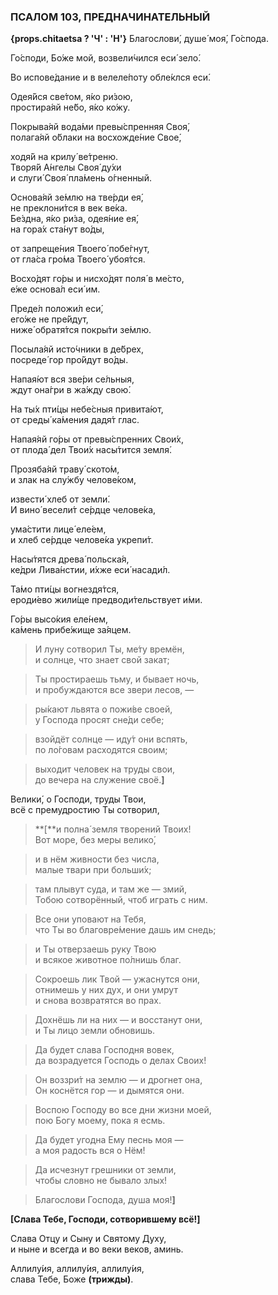 ### ПСАЛОМ 103, ПPЕДНАЧИНАТЕЛЬНЫЙ

**{props.chitaetsa ? 'Ч' : 'Н'}** Благослови́, душе́ моя́, Го́спода.

Го́споди, Бо́же мой, возвели́чился еси́ зело́.

Во испове́дание и в велеле́поту обле́клся еси́.

Одея́йся све́том, я́ко ри́зою,  
простира́яй не́бо, я́ко ко́жу.

Покрыва́яй вода́ми превы́спренняя Своя́,  
полага́яй о́блаки на восхожде́ние Свое́,

ходя́й на крилу́ ве́треню.  
Творя́й А́нгелы Своя́ ду́хи  
и слуги́ Своя́ пла́мень о́гненный.

Основа́яй зе́млю на тве́рди ея́,  
не преклони́тся в век ве́ка.  
Бе́здна, я́ко ри́за, одея́ние ея́,  
на гора́х ста́нут во́ды,  

от запреще́ния Твоего́ побе́гнут,  
от гла́са гро́ма Твоего́ убоя́тся.

Восхо́дят го́ры и нисхо́дят поля́ в ме́сто,  
е́же основа́л еси́ им.

Преде́л положи́л еси́,  
eго́же не пре́йдут,  
ниже́ обратя́тся покры́ти зе́млю.

Посыла́яй исто́чники в де́брех,  
посреде́ гор про́йдут во́ды.

Напая́ют вся зве́ри се́льныя,  
ждут она́гри в жа́жду свою́.

На ты́х пти́цы небе́сныя привита́ют,  
от среды́ ка́мения дадя́т глас.

Напая́яй го́ры от превы́спренних Свои́х,  
от плода́ дел Твои́х насы́тится земля́.

Прозяба́яй траву́ ското́м,  
и злак на слу́жбу челове́ком,

извести́ хлеб от земли́.  
И вино́ весели́т се́рдце челове́ка,

ума́стити лице́ еле́ем,  
и хлеб се́рдце челове́ка укрепи́т.

Насы́тятся древа́ польска́я,  
ке́дри Лива́нстии, и́хже еси́ насади́л.

Та́мо пти́цы вогнездя́тся,  
ероди́ево жили́ще предводи́тельствует и́ми.

Го́ры высо́кия еле́нем,  
ка́мень прибе́жище за́яцем.  

> И луну сотворил Ты, ме́ту времён,  
> и солнце, что знает свой закат;

> Ты простираешь тьму, и бывает ночь,  
> и пробуждаются все звери лесов, —

> ры́кают львята о пожи́ве своей,  
> у Господа просят сне́ди себе;

> взойдёт солнце — иду́т они вспять,  
> по ло́говам расходятся своим;

> выходит человек на труды свои,  
> до вечера на служение своё.**]**

Велики́, о Господи, труды Твои,  
всё с премудростию Ты сотворил,

> **[**и полна́ земля творений Твоих!  
> Вот море, без меры велико́,

> и в нём живности без числа,  
> малые твари при больши́х;

> там плывут суда, и там же — змий,  
> Тобою сотворённый, чтоб играть с ним.

> Все они уповают на Тебя,  
> что Ты во благовре́мение дашь им снедь;

> и Ты отверзаешь руку Твою  
> и всякое животное по́лнишь благ.

> Сокроешь лик Твой — ужаснутся они,  
> отнимешь у них дух, и они умрут  
> и снова возвратятся во прах.

> Дохнёшь ли на них — и восстанут они,  
> и Ты лицо земли обновишь.

> Да будет слава Господня вовек,  
> да возрадуется Господь о делах Своих!

> Он воззри́т на землю — и дрогнет она,  
> Он коснётся гор — и дымятся они.

> Воспою Господу во все дни жизни моей,  
> пою Богу моему, пока я есмь.

> Да будет угодна Ему песнь моя —  
> а моя радость вся о Нём!

> Да исчезнут грешники от земли,  
> чтобы словно не бывало злых!

> Благослови Господа, душа моя!**]**

**[**Cлава Тебе, Гоcподи, cотвоpившему вcё!**]**

Слава Отцу и Сыну и Святому Духу,  
и ныне и всегда и во веки веков, аминь.

Аллилу́ия, аллилу́ия, аллилу́ия,  
cлава Тебе, Боже **(тpижды)**.

